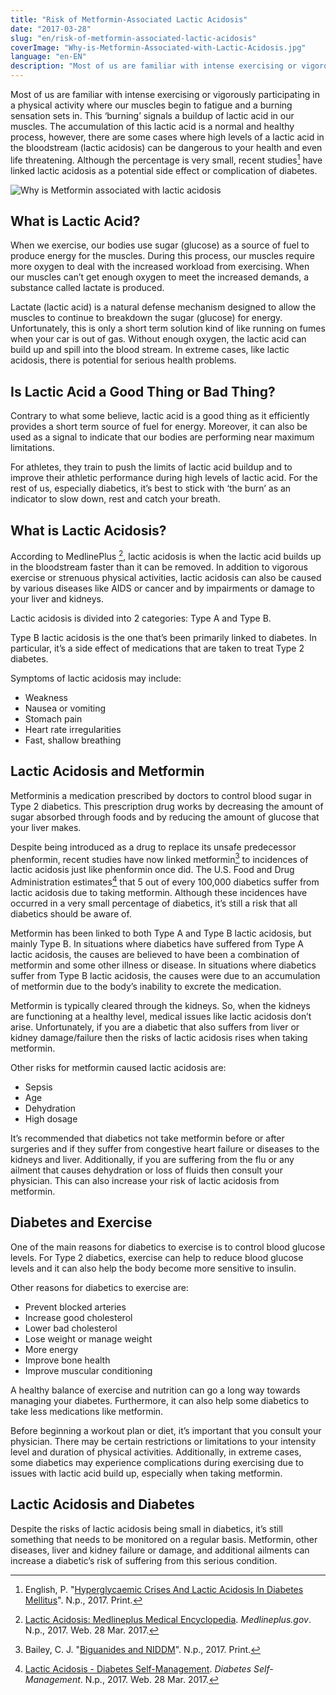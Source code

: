 ```yaml
---
title: "Risk of Metformin-Associated Lactic Acidosis"
date: "2017-03-28"
slug: "en/risk-of-metformin-associated-lactic-acidosis"
coverImage: "Why-is-Metformin-Associated-with-Lactic-Acidosis.jpg"
language: "en-EN"
description: "Most of us are familiar with intense exercising or vigorously participating in a physical activity where our muscles begin to fatigue and a burning sensation sets in."
---
```


Most of us are familiar with intense exercising or vigorously participating in a physical activity where our muscles begin to fatigue and a burning sensation sets in. This ‘burning’ signals a buildup of lactic acid in our muscles. The accumulation of this lactic acid is a normal and healthy process, however, there are some cases where high levels of a lactic acid in the bloodstream (lactic acidosis) can be dangerous to your health and even life threatening. Although the percentage is very small, recent studies[^1] have linked lactic acidosis as a potential side effect or complication of diabetes.

![Why is Metformin associated with lactic acidosis](\images\Why-is-Metformin-Associated-with-Lactic-Acidosis.jpg)

## What is Lactic Acid?

When we exercise, our bodies use sugar (glucose) as a source of fuel to produce energy for the muscles. During this process, our muscles require more oxygen to deal with the increased workload from exercising. When our muscles can’t get enough oxygen to meet the increased demands, a substance called lactate is produced.

Lactate (lactic acid) is a natural defense mechanism designed to allow the muscles to continue to breakdown the sugar (glucose) for energy. Unfortunately, this is only a short term solution kind of like running on fumes when your car is out of gas. Without enough oxygen, the lactic acid can build up and spill into the blood stream. In extreme cases, like lactic acidosis, there is potential for serious health problems.

## Is Lactic Acid a Good Thing or Bad Thing?

Contrary to what some believe, lactic acid is a good thing as it efficiently provides a short term source of fuel for energy. Moreover, it can also be used as a signal to indicate that our bodies are performing near maximum limitations.

For athletes, they train to push the limits of lactic acid buildup and to improve their athletic performance during high levels of lactic acid. For the rest of us, especially diabetics, it’s best to stick with ‘the burn’ as an indicator to slow down, rest and catch your breath.

## What is Lactic Acidosis?

According to MedlinePlus [^2], lactic acidosis is when the lactic acid builds up in the bloodstream faster than it can be removed. In addition to vigorous exercise or strenuous physical activities, lactic acidosis can also be caused by various diseases like AIDS or cancer and by impairments or damage to your liver and kidneys.

Lactic acidosis is divided into 2 categories: Type A and Type B.

Type B lactic acidosis is the one that’s been primarily linked to diabetes. In particular, it’s a side effect of medications that are taken to treat Type 2 diabetes.

Symptoms of lactic acidosis may include:

- Weakness
- Nausea or vomiting
- Stomach pain
- Heart rate irregularities
- Fast, shallow breathing

## Lactic Acidosis and Metformin

Metforminis a medication prescribed by doctors to control blood sugar in Type 2 diabetics. This prescription drug works by decreasing the amount of sugar absorbed through foods and by reducing the amount of glucose that your liver makes.

Despite being introduced as a drug to replace its unsafe predecessor phenformin, recent studies have now linked metformin[^3] to incidences of lactic acidosis just like phenformin once did. The U.S. Food and Drug Administration estimates[^4] that 5 out of every 100,000 diabetics suffer from lactic acidosis due to taking metformin. Although these incidences have occurred in a very small percentage of diabetics, it’s still a risk that all diabetics should be aware of.

Metformin has been linked to both Type A and Type B lactic acidosis, but mainly Type B. In situations where diabetics have suffered from Type A lactic acidosis, the causes are believed to have been a combination of metformin and some other illness or disease. In situations where diabetics suffer from Type B lactic acidosis, the causes were due to an accumulation of metformin due to the body’s inability to excrete the medication.

Metformin is typically cleared through the kidneys. So, when the kidneys are functioning at a healthy level, medical issues like lactic acidosis don’t arise. Unfortunately, if you are a diabetic that also suffers from liver or kidney damage/failure then the risks of lactic acidosis rises when taking metformin.

Other risks for metformin caused lactic acidosis are:

- Sepsis
- Age
- Dehydration
- High dosage

It’s recommended that diabetics not take metformin before or after surgeries and if they suffer from congestive heart failure or diseases to the kidneys and liver. Additionally, if you are suffering from the flu or any ailment that causes dehydration or loss of fluids then consult your physician. This can also increase your risk of lactic acidosis from metformin.

## Diabetes and Exercise

One of the main reasons for diabetics to exercise is to control blood glucose levels. For Type 2 diabetics, exercise can help to reduce blood glucose levels and it can also help the body become more sensitive to insulin.

Other reasons for diabetics to exercise are:

- Prevent blocked arteries
- Increase good cholesterol
- Lower bad cholesterol
- Lose weight or manage weight
- More energy
- Improve bone health
- Improve muscular conditioning

A healthy balance of exercise and nutrition can go a long way towards managing your diabetes. Furthermore, it can also help some diabetics to take less medications like metformin.

Before beginning a workout plan or diet, it’s important that you consult your physician. There may be certain restrictions or limitations to your intensity level and duration of physical activities. Additionally, in extreme cases, some diabetics may experience complications during exercising due to issues with lactic acid build up, especially when taking metformin.

## Lactic Acidosis and Diabetes

Despite the risks of lactic acidosis being small in diabetics, it’s still something that needs to be monitored on a regular basis. Metformin, other diseases, liver and kidney failure or damage, and additional ailments can increase a diabetic’s risk of suffering from this serious condition.


[^1]: English, P. "[Hyperglycaemic Crises And Lactic Acidosis In Diabetes Mellitus](http://dediabetes.com/go/2rzb)". N.p., 2017. Print.
[^2]: [Lactic Acidosis: Medlineplus Medical Encyclopedia](http://dediabetes.com/3pqf). _Medlineplus.gov_. N.p., 2017. Web. 28 Mar. 2017.
[^3]: Bailey, C. J. "[Biguanides and NIDDM](http://dediabetes.com/go/f02n)". N.p., 2017. Print.
[^4]: [Lactic Acidosis - Diabetes Self-Management](http://dediabetes.com/go/zmf2). _Diabetes Self-Management_. N.p., 2017. Web. 28 Mar. 2017.